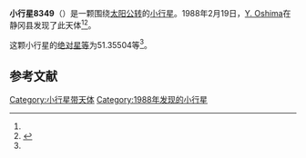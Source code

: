 {{Infobox planet
| bgcolour = #FFFFC0
| name = 8349
| symbol = 
| image = 
| caption = 
| discovery = yes
| discovery_ref = 
| discoverer = [[Y._Oshima|Y. Oshima]]
| discovery_site = [[静冈县|静冈县]] 
| discovered = 1988年2月19日
| designations = yes
| mp_name = 
| named_after = 
| alt_names = 1988 DH1/ 1951 CL / 1992 NG
| mp_category = [[主带小行星|主带小行星]]
| orbit_ref = <ref name="a">[http://ssd.jpl.nasa.gov/sbdb.cgi?sstr=8349 8349] {{Wayback|url=http://ssd.jpl.nasa.gov/sbdb.cgi?sstr=8349 |date=20210719042307 }}，小行星數據庫瀏覽器（JPL Small-Body Database Browser）－[[美国国家航空航天局|美国国家航空航天局]]喷气推进实验室</ref>
| epoch = 2456400.5 (2013年4月18日更新)
| aphelion = {{convert|2.4939861|AU|km|3|abbr=on|lk=out}}
| perihelion = {{convert|1.9894861|AU|km|3|abbr=on}}
| semimajor = {{convert|2.2417361|AU|km|3|abbr=on}}
| eccentricity = 0.1125244
| period = 1225.956774 [[日|日]]<br />3.36[[儒略年|儒略年]]
| avg_speed = 
| inclination = 6.58502
| asc_node = 151.33904
| mean_anomaly = 
| arg_peri = 51.35504
| satellites = 
| physical_characteristics = yes
| dimensions = 
| mass = 
| density = 
| surface_grav = 
| escape_velocity = 
| sidereal_day = 
| axial_tilt = 
| pole_ecliptic_lat = 
| pole_ecliptic_lon = 
| albedo = 
| temperatures= 
| temp_name1 = 
| mean_temp_1 = 
| max_temp_1 = 
| temp_name2 = 
| max_temp_2 = 
| spectral_type = 
| abs_magnitude = 51.35504
}}

'''小行星8349'''（{{lang-en|8349}}）是一颗围绕[[太阳|太阳]][[公转|公转]]的[[小行星|小行星]]。1988年2月19日，[[Y._Oshima|Y. Oshima]]在静冈县发现了此天体<ref name="a" /><ref>{{cite news|title=小行星列表|url=http://cfa-www.harvard.edu/iau/lists/NumberedMPs.txt|accessdate=2013-07-08|newspaper=哈佛大学|archive-date=2008-05-17|archive-url=https://web.archive.org/web/20080517010638/http://cfa-www.harvard.edu/iau/lists/NumberedMPs.txt|dead-url=no}}</ref>。

这颗小行星的[[绝对星等|绝对星等]]为51.35504等<ref name="a" />。

==参考文献==
{{reflist}}
{{Minor Planet Number|[[小行星8348|小行星8348]]|[[小行星8350|小行星8350]]}}

{{小天体}}

[[Category:小行星带天体|Category:小行星带天体]]
[[Category:1988年发现的小行星|Category:1988年发现的小行星]]

{{asteroid-stub}}